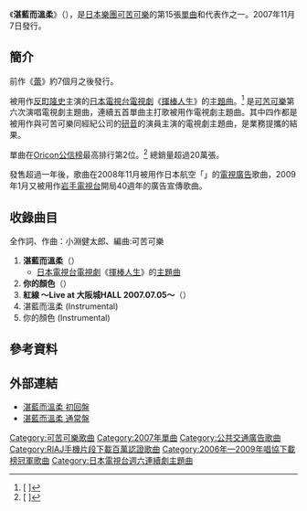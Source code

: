 {{Infobox Single 
| Name           = 湛藍而溫柔<br />{{lang|ja|蒼く 優しく}}
| Artist         = [[可苦可樂|可苦可樂]]
| Album          = [[5296_(專輯)|5296]]
| Released       = 2007年11月7日
| Format         = 
| Recorded       = 
| Genre          = [[J-POP|J-POP]]
| Length         = 30分38秒
| Label          = [[Warner_Music_Japan|Warner Music Japan]]
| Writer         = 
| Producer       = 
| Certification  = 
*白金（[[CD|CD]]，[[日本唱片協會|RIAJ]]）
*Million（片段下載，[[日本唱片協會|RIAJ]]）
*雙白金（全曲下載，[[日本唱片協會|RIAJ]]）
| Chart position = *週間最高排行第2位（[[Oricon公信榜|Oricon]]）
*2007年度年間排行第30位（[[Oricon公信榜|Oricon]]）
| Last single    = [[蕾_(可苦可樂單曲)|蕾]]<br />（2007年）
| This single    = '''湛藍而溫柔'''<br />（2007年）
| Next single    = [[時光的腳步聲|時光的腳步聲]]<br />（2008年）
}}
《'''湛藍而溫柔'''》（{{lang-ja|'''蒼く 優しく'''}}），是[[日本|日本]][[樂團|樂團]][[可苦可樂|可苦可樂]]的第15張[[單曲|單曲]]和代表作之一。2007年11月7日發行。

==簡介==
前作《[[蕾_(可苦可樂單曲)|蕾]]》約7個月之後發行。

被用作[[反町隆史|反町隆史]]主演的[[日本電視台|日本電視台]][[日本電視劇|電視劇]]《[[揮棒人生|揮棒人生]]》的[[主題曲|主題曲]]。<ref>[{{Cite web |url=http://www.cdjournal.com/main/news/kobukuro/16455 |script-title=ja:コブクロ、反町隆史・主演ドラマ『ドリーム☆アゲイン』の主題歌を発表！ |accessdate=2011-01-13 |archive-date=2016-03-04 |archive-url=https://web.archive.org/web/20160304200342/http://www.cdjournal.com/main/news/kobukuro/16455 |dead-url=no }} {{lang|ja|コブクロ、反町隆史・主演ドラマ『ドリーム☆アゲイン』の主題歌を発表！}}]</ref> 是[[可苦可樂|可苦可樂]]第六次演唱電視劇主題曲，連續五首單曲主打歌被用作電視劇主題曲。其中四作都是被用作與可苦可樂同經紀公司的[[研音|研音]]的演員主演的電視劇主題曲，是業務提攜的結果。

單曲在[[Oricon公信榜|Oricon公信榜]]最高排行第2位。<ref>[{{Cite web |url=http://www.musictvprogram.com/corner-ranking-2007-11-19.html |script-title=ja:2007年11月19日付 シングルチャート TOP10 |accessdate=2011-01-13 |archive-date=2010-12-21 |archive-url=https://web.archive.org/web/20101221081050/http://musictvprogram.com/corner-ranking-2007-11-19.html |dead-url=no }} {{lang|ja|2007年11月19日付 シングルチャート TOP10}}]</ref> 總銷量超過20萬張。

發售超過一年後，歌曲在2008年11月被用作日本航空「{{lang|ja|あの人が、動くとき。}}」的[[電視廣告|電視廣告]]歌曲，2009年1月又被用作[[岩手電視台|岩手電視台]]開局40週年的廣告宣傳歌曲。

==收錄曲目==
全作詞、作曲：小淵健太郎、編曲:可苦可樂
#'''湛藍而溫柔'''（{{lang|ja|蒼く 優しく}}）
#*[[日本電視台|日本電視台]][[日本電視劇|電視劇]]《[[揮棒人生|揮棒人生]]》的[[主題曲|主題曲]]
#'''你的顏色'''（{{lang|ja|君色}}）
#'''紅線 ～Live at 大阪城HALL 2007.07.05～'''（{{lang|ja|赤い糸 ～Live at 大阪城ホール 2007.07.05～}}）
#湛藍而溫柔 (Instrumental)
#你的顏色 (Instrumental)

==參考資料==
{{reflist}}

==外部連結==
*[https://wmg.jp/kobukuro/discography/4332/ 湛藍而溫柔 初回盤] {{Wayback|url=https://wmg.jp/kobukuro/discography/4332/ |date=20181225130219 }}
*[https://wmg.jp/kobukuro/discography/4331/ 湛藍而溫柔 通常盤] {{Wayback|url=https://wmg.jp/kobukuro/discography/4331/ |date=20181225130032 }}

{{可苦可樂}}
{{日本電視台週六連續劇主題曲2000年代後半部|日本電視台週六連續劇主題曲2000年代後半部 = }}
{{2006年至2009年唱協下載榜冠軍|2007年10月}}

{{DEFAULTSORT:Aoku Yasashiku}}
[[Category:可苦可樂歌曲|Category:可苦可樂歌曲]]
[[Category:2007年單曲|Category:2007年單曲]]
[[Category:公共交通廣告歌曲|Category:公共交通廣告歌曲]]
[[Category:RIAJ手機片段下載百萬認證歌曲|Category:RIAJ手機片段下載百萬認證歌曲]]
[[Category:2006年—2009年唱協下載榜冠軍歌曲|Category:2006年—2009年唱協下載榜冠軍歌曲]]
[[Category:日本電視台週六連續劇主題曲|Category:日本電視台週六連續劇主題曲]]